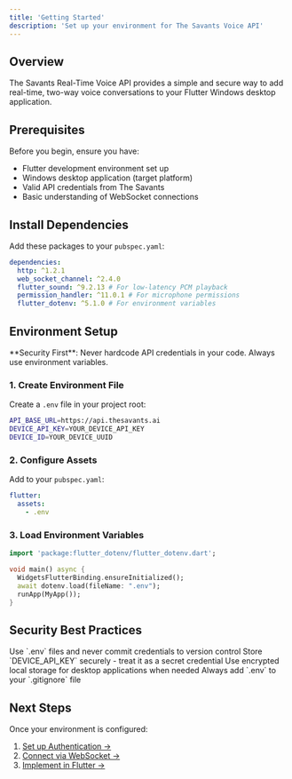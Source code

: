 ```yaml
---
title: 'Getting Started'
description: 'Set up your environment for The Savants Voice API'
---
```


## Overview

The Savants Real-Time Voice API provides a simple and secure way to add real-time, two-way voice conversations to your Flutter Windows desktop application.

## Prerequisites

Before you begin, ensure you have:

- Flutter development environment set up
- Windows desktop application (target platform)  
- Valid API credentials from The Savants
- Basic understanding of WebSocket connections

## Install Dependencies

Add these packages to your `pubspec.yaml`:

```yaml pubspec.yaml
dependencies:
  http: ^1.2.1
  web_socket_channel: ^2.4.0
  flutter_sound: ^9.2.13 # For low-latency PCM playback
  permission_handler: ^11.0.1 # For microphone permissions
  flutter_dotenv: ^5.1.0 # For environment variables
```

## Environment Setup

<Warning>
**Security First**: Never hardcode API credentials in your code. Always use environment variables.
</Warning>

### 1. Create Environment File

Create a `.env` file in your project root:

```bash .env
API_BASE_URL=https://api.thesavants.ai
DEVICE_API_KEY=YOUR_DEVICE_API_KEY
DEVICE_ID=YOUR_DEVICE_UUID
```

### 2. Configure Assets

Add to your `pubspec.yaml`:

```yaml pubspec.yaml
flutter:
  assets:
    - .env
```

### 3. Load Environment Variables

```dart main.dart
import 'package:flutter_dotenv/flutter_dotenv.dart';

void main() async {
  WidgetsFlutterBinding.ensureInitialized();
  await dotenv.load(fileName: ".env");
  runApp(MyApp());
}
```

## Security Best Practices

<CardGroup cols={2}>
  <Card title="Environment Variables" icon="shield-check">
    Use `.env` files and never commit credentials to version control
  </Card>
  <Card title="API Key Protection" icon="key">
    Store `DEVICE_API_KEY` securely - treat it as a secret credential
  </Card>
  <Card title="Local Storage" icon="lock">
    Use encrypted local storage for desktop applications when needed
  </Card>
  <Card title="Git Ignore" icon="git-alt">
    Always add `.env` to your `.gitignore` file
  </Card>
</CardGroup>

## Next Steps

Once your environment is configured:

1. [Set up Authentication →](authentication)
2. [Connect via WebSocket →](websocket-connection)  
3. [Implement in Flutter →](flutter-implementation)

